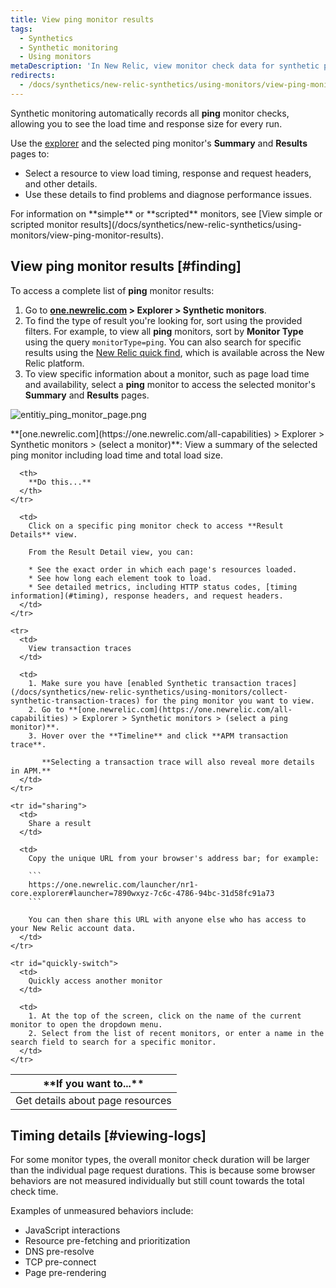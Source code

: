 ```yaml
---
title: View ping monitor results
tags:
  - Synthetics
  - Synthetic monitoring
  - Using monitors
metaDescription: 'In New Relic, view monitor check data for synthetic ping monitors.'
redirects:
  - /docs/synthetics/new-relic-synthetics/using-monitors/view-ping-monitor-results
---
```



Synthetic monitoring automatically records all **ping** monitor checks, allowing you to see the load time and response size for every run.

Use the [explorer](/docs/new-relic-one/use-new-relic-one/ui-data/new-relic-one-entity-explorer-view-performance-across-apps-services-hosts) and the selected ping monitor's **Summary** and **Results** pages to:

* Select a resource to view load timing, response and request headers, and other details.
* Use these details to find problems and diagnose performance issues.

<Callout variant="tip">
  For information on **simple** or **scripted** monitors, see [View simple or scripted monitor results](/docs/synthetics/new-relic-synthetics/using-monitors/view-ping-monitor-results).
</Callout>

## View ping monitor results [#finding]

To access a complete list of **ping** monitor results:

1. Go to **[one.newrelic.com](https://one.newrelic.com) > Explorer > Synthetic monitors**.
2. To find the type of result you're looking for, sort using the provided filters. For example, to view all **ping** monitors, sort by **Monitor Type** using the query `monitorType=ping`. You can also search for specific results using the [New Relic quick find](/docs/new-relic-one-core-ui-components), which is available across the New Relic platform.
3. To view specific information about a monitor, such as page load time and availability, select a **ping** monitor to access the selected monitor's **Summary** and **Results** pages.

<img
  title="Entitiy monitor list"
  alt="entitiy_ping_monitor_page.png"
  src={syntheticViewPingResults}
/>

<figcaption>
  **[one.newrelic.com](https://one.newrelic.com/all-capabilities) > Explorer > Synthetic monitors > (select a monitor)**: View a summary of the selected ping monitor including load time and total load size.
</figcaption>

<table id="using">
  <thead>
    <tr>
      <th width={250}>
        **If you want to...**
      </th>

      <th>
        **Do this...**
      </th>
    </tr>
  </thead>

  <tbody>
    <tr>
      <td>
        Get details about page resources
      </td>

      <td>
        Click on a specific ping monitor check to access **Result Details** view.

        From the Result Detail view, you can:

        * See the exact order in which each page's resources loaded.
        * See how long each element took to load.
        * See detailed metrics, including HTTP status codes, [timing information](#timing), response headers, and request headers.
      </td>
    </tr>

    <tr>
      <td>
        View transaction traces
      </td>

      <td>
        1. Make sure you have [enabled Synthetic transaction traces](/docs/synthetics/new-relic-synthetics/using-monitors/collect-synthetic-transaction-traces) for the ping monitor you want to view.
        2. Go to **[one.newrelic.com](https://one.newrelic.com/all-capabilities) > Explorer > Synthetic monitors > (select a ping monitor)**.
        3. Hover over the **Timeline** and click **APM transaction trace**.

           **Selecting a transaction trace will also reveal more details in APM.**
      </td>
    </tr>

    <tr id="sharing">
      <td>
        Share a result
      </td>

      <td>
        Copy the unique URL from your browser's address bar; for example:

        ```
        https://one.newrelic.com/launcher/nr1-core.explorer#launcher=7890wxyz-7c6c-4786-94bc-31d58fc91a73
        ```

        You can then share this URL with anyone else who has access to your New Relic account data.
      </td>
    </tr>

    <tr id="quickly-switch">
      <td>
        Quickly access another monitor
      </td>

      <td>
        1. At the top of the screen, click on the name of the current monitor to open the dropdown menu.
        2. Select from the list of recent monitors, or enter a name in the search field to search for a specific monitor.
      </td>
    </tr>
  </tbody>
</table>

## Timing details [#viewing-logs]

For some monitor types, the overall monitor check duration will be larger than the individual page request durations. This is because some browser behaviors are not measured individually but still count towards the total check time.

Examples of unmeasured behaviors include:

* JavaScript interactions
* Resource pre-fetching and prioritization
* DNS pre-resolve
* TCP pre-connect
* Page pre-rendering
